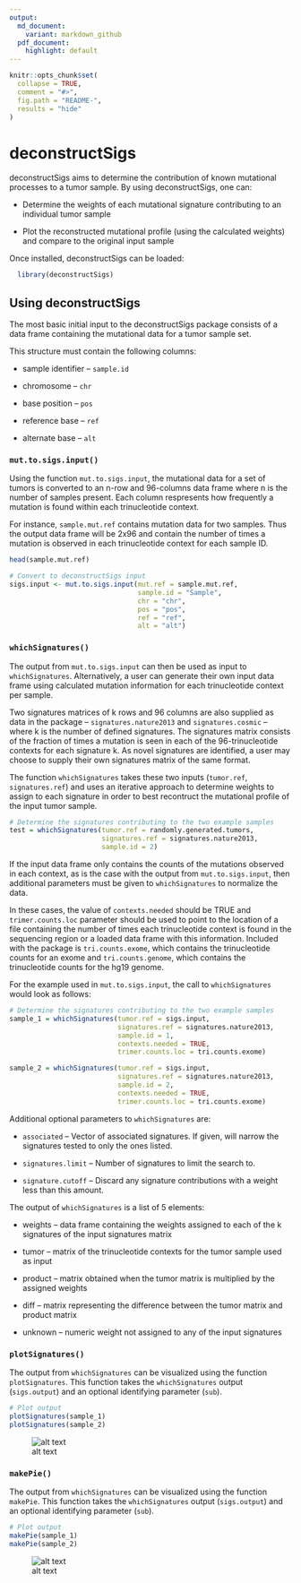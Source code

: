 ```yaml
---
output:
  md_document:
    variant: markdown_github
  pdf_document:
    highlight: default
---
```


<!-- README.md is generated from README.Rmd. Please edit that file -->

```r
knitr::opts_chunk$set(
  collapse = TRUE,
  comment = "#>",
  fig.path = "README-",
  results = "hide"
)
```

# deconstructSigs

deconstructSigs aims to determine the contribution of known mutational processes to a tumor sample. By using deconstructSigs, one can:

* Determine the weights of each mutational signature contributing to an individual tumor sample

* Plot the reconstructed mutational profile (using the calculated weights) and compare to the original input sample

Once installed, deconstructSigs can be loaded:

```r
  library(deconstructSigs)
```

## Using deconstructSigs

The most basic initial input to the deconstructSigs package consists of a data frame containing the mutational data for a tumor sample set.

This structure must contain the following columns:

* sample identifier -- `sample.id`

* chromosome -- `chr`

* base position -- `pos`

* reference base -- `ref`

* alternate base -- `alt`

### `mut.to.sigs.input()`

Using the function `mut.to.sigs.input`, the mutational data for a set of tumors is converted to an n-row and 96-columns data frame where n is the number of samples present. Each column respresents how frequently a mutation is found within each trinucleotide context.

For instance, `sample.mut.ref` contains mutation data for two samples.  Thus the output data frame will be 2x96 and contain the number of times a mutation is observed in each trinucleotide context for each sample ID.

```r
head(sample.mut.ref)

# Convert to deconstructSigs input
sigs.input <- mut.to.sigs.input(mut.ref = sample.mut.ref, 
                                sample.id = "Sample", 
                                chr = "chr", 
                                pos = "pos", 
                                ref = "ref", 
                                alt = "alt")
```

### `whichSignatures()`

The output from `mut.to.sigs.input` can then be used as input to `whichSignatures`.  Alternatively, a user can generate their own input data frame using calculated mutation information for each trinucleotide context per sample.

Two signatures matrices of k rows and 96 columns are also supplied as data in the package -- `signatures.nature2013` and `signatures.cosmic` -- where k is the number of defined signatures.  The signatures matrix consists of the fraction of times a mutation is seen in each of the 96-trinucleotide contexts for each signature k. As novel signatures are identified, a user may choose to supply their own signatures matrix of the same format.

The function `whichSignatures` takes these two inputs (`tumor.ref`, `signatures.ref`) and uses an iterative approach to determine weights to assign to each signature in order to best recontruct the mutational profile of the input tumor sample.

```r
# Determine the signatures contributing to the two example samples
test = whichSignatures(tumor.ref = randomly.generated.tumors, 
                       signatures.ref = signatures.nature2013, 
                       sample.id = 2)
```

If the input data frame only contains the counts of the mutations observed in each context, as is the case with the output from `mut.to.sigs.input`, then additional parameters must be given to `whichSignatures` to normalize the data.

In these cases, the value of `contexts.needed` should be TRUE and `trimer.counts.loc` parameter should be used to point to the location of a file containing the number of times each trinucleotide context is found in the sequencing region or a loaded data frame with this information. Included with the package is `tri.counts.exome`, which contains the trinucleotide counts for an exome and `tri.counts.genome`, which contains the trinucleotide counts for the hg19 genome.

For the example used in `mut.to.sigs.input`, the call to `whichSignatures` would look as follows:

```r
# Determine the signatures contributing to the two example samples
sample_1 = whichSignatures(tumor.ref = sigs.input, 
                           signatures.ref = signatures.nature2013, 
                           sample.id = 1, 
                           contexts.needed = TRUE, 
                           trimer.counts.loc = tri.counts.exome)

sample_2 = whichSignatures(tumor.ref = sigs.input, 
                           signatures.ref = signatures.nature2013, 
                           sample.id = 2, 
                           contexts.needed = TRUE, 
                           trimer.counts.loc = tri.counts.exome)
```

Additional optional parameters to `whichSignatures` are:

* `associated` -- Vector of associated signatures. If given, will narrow the signatures tested to only the ones listed.

* `signatures.limit` -- Number of signatures to limit the search to.

* `signature.cutoff` -- Discard any signature contributions with a weight less than this amount.

The output of `whichSignatures` is a list of 5 elements:

* weights -- data frame containing the weights assigned to each of the k signatures of the input signatures matrix

* tumor -- matrix of the trinucleotide contexts for the tumor sample used as input

* product -- matrix obtained when the tumor matrix is multiplied by the assigned weights

* diff -- matrix representing the difference between the tumor matrix and product matrix

* unknown -- numeric weight not assigned to any of the input signatures

### `plotSignatures()`

The output from `whichSignatures` can be visualized using the function `plotSignatures`.  This function takes the `whichSignatures` output (`sigs.output`) and an optional identifying parameter (`sub`). 

```r
# Plot output
plotSignatures(sample_1)
plotSignatures(sample_2)
```

![alt text](inst/extdata/plotSignatures.png)

### `makePie()`

The output from `whichSignatures` can be visualized using the function `makePie`.  This function takes the `whichSignatures` output (`sigs.output`) and an optional identifying parameter (`sub`). 

```r
# Plot output
makePie(sample_1)
makePie(sample_2)
```

![alt text](inst/extdata/makePie.png)
